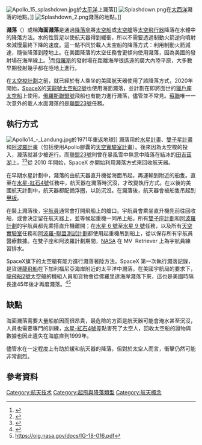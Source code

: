 {{translating|[[:en:Splashdown|:en:Splashdown]]||tpercent=|time=2020-11-20UTC03:19:10}}
{{Request translation|en|}}

[[File:Apollo_15_splashdown.jpg|thumb]]於[[太平洋|太平洋]]上濺落]]
[[Image:Splashdown.png|thumb]]在[[大西洋|大西洋]]濺落的地點。]]
[[Image:Splashdown_2.png|thumb]]濺落的地點。]]

'''濺落'''（{{lang-en|Splashdown}}）或稱'''海面濺落'''是通過[[降落傘|降落傘]]將[[太空船|太空船]]或[[太空舱|太空艙]]等[[太空飛行器|太空飛行器]]降落在水體中的降落方法。水的性質足以使航天器得到緩衝，所以不需要透過制動火箭逆向噴射來減慢最終下降的速度。這一點不同於載人太空船的降落方式：利用制動火箭減速，隨後降落到陸地上。在美國降落的太空任務會更傾向使用濺落，因為美國的發射場在海岸線上。<ref>{{cite web |url=https://www.nasa.gov/centers/kennedy/launchingrockets/sites.html |title=NASA article about American launch sites |publisher=NASA |date=2009-05-14 |accessdate=2020-08-07 |archive-date=2021-04-11 |archive-url=https://web.archive.org/web/20210411122404/http://www.nasa.gov/centers/kennedy/launchingrockets/sites.html |dead-url=no }}</ref>而[[俄羅斯|俄羅斯]]的發射場在距離海岸很遙遠的廣大內陸平原，大多數早期發射幾乎都在陸地上進行。

在[[太空梭計劃|太空梭計劃]]之前，就已經於有人乘坐的美國航天器使用了該降落方式，2020年開始，[[SpaceX|SpaceX]]的[[天龍號太空船2號|天龍號太空船2號]]也使用海面濺落，並計劃在即將面世的[[猎户座飞船|獵戶座太空船]]上使用。[[俄羅斯|俄羅斯]][[聯盟號|聯盟號]]飛船也有能力進行濺落，儘管並不常見。[[蘇聯|蘇聯]]唯一一次意外的載人水面濺落的是[[聯盟23號|聯盟23號]]任務。

==執行方式==
[[File:Apollo14_-_Landung.jpg|thumb]]於1971年重返地球]]
濺落用於[[水星计划|水星計畫]]、[[双子座计划|雙子星計畫]]和[[阿波羅計畫|阿波羅計畫]]（包括使用Apollo膠囊的[[天空实验室|天空實驗室計畫]]）。後來因為太空梭的投入，濺落就甚少被進行。而[[聯盟23號|聯盟23號]]則曾在暴風雪中無意中降落在結冰的[[田吉茲湖|田吉茲湖]]上。<ref>{{Cite web |url=https://www.youtube.com/watch?v=m4pD1L7hedA |title=存档副本 |access-date=2020-11-20 |archive-date=2021-01-16 |archive-url=https://web.archive.org/web/20210116021759/https://www.youtube.com/watch?v=m4pD1L7hedA |dead-url=no }}</ref><ref>{{cite web|url=http://www.videocosmos.com/soyuz23.shtm |title=Soyuz-23, Lands On A Frozen Lake |publisher=VideoCosmos |accessdate=2012-06-21 |url-status=dead |archiveurl=https://web.archive.org/web/20120414220743/http://www.videocosmos.com/soyuz23.shtm |archivedate=2012-04-14 }}</ref>從 2010 年開始，SpaceX 亦開始利用濺落方式來回收航天器。

在早期水星計劃中，濺落的由航天器直升機從海面吊起，再運輸到附近的船隻。直至在[[水星-红石4号|水星-紅石4號]]任務中，航天器在濺落時沉沒，才改變執行方式。在以後的美國航天計劃中，航天器都配備浮圈，以防沉沒。在濺落後，航天器會被船隻吊起到[[甲板|甲板]]。

在裝上濺落後，[[宇航员|宇航員]]通常會打開飛船上的艙口。宇航員會乘坐直升機先前往回收船，或會決定留在航天器上，並等候起重機一同吊上船。所有[[双子座计划|雙子座計劃]]和[[阿波罗计划|阿波羅計劃]]的宇航員都先乘搭直升機離開；在[[水手6號|水星 6 號]]至[[水手9號|水星 9 號]]任務，以及所有[[天空实验室|天空實驗室]]任務和[[阿波罗-联盟测试计划|阿波羅-聯盟測試計劃]]都使用起重機吊到船上，從以保存所有宇航員醫療數據。在雙子座和阿波羅計劃期間，[[美国国家航空航天局|NASA]] 在 MV  Retriever 上為宇航員練習排水。

SpaceX旗下的太空艙有能力進行濺落著陸方法。SpaceX 第一次執行濺落記錄，是貨運[[龙飞船|龍飛船]]在下加利福尼亞海岸附近的太平洋中濺落。在美國宇航局的要求下，[[龙飞船2号|龍飛船2號]]太空艙的機組人員和貨物會從佛羅里達海岸濺落下來，這也是美國時隔長達45年後才再度濺落。<ref>{{Cite web|title=Cargo Dragon heads for splashdown off Florida’s west coast – Spaceflight Now|url=https://spaceflightnow.com/2021/01/12/cargo-dragon-heads-for-splashdown-off-floridas-west-coast/|access-date=2022-03-06|author=|last=Clark|first=Stephen|work=Spaceflight Now|language=en-US}}</ref><ref>https://oig.nasa.gov/docs/IG-18-016.pdf</ref>

==缺點==
海面濺落需要大量船舶因而很昂貴，最危險的方面是航天器可能會淹水甚至沉沒，人員也需要專門的訓練，[[水星-紅石4號|水星-紅石4號]]差點害死了太空人，回收太空船的證物與數據也因此遺失在海底直到1999年。

儘管水在一定程度上有助於緩和航天器的降落，但對於太空人而言，衝擊仍然可能非常劇烈。

==參考資料==
{{Reflist|30em}}

[[Category:航天技术|Category:航天技术]]
[[Category:起飛與降落類型|Category:起飛與降落類型]]
[[Category:航天概念|Category:航天概念]]